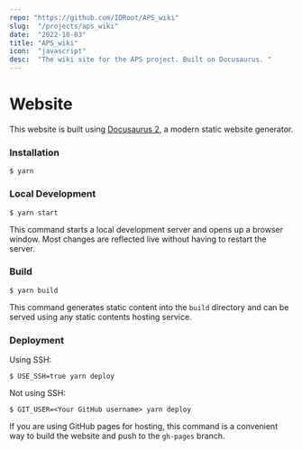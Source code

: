 ```yaml
---
repo: "https://github.com/IORoot/APS_wiki"
slug:  "/projects/aps_wiki"
date:  "2022-10-03"
title: "APS_wiki"
icon:  "javascript"
desc:  "The wiki site for the APS project. Built on Docusaurus. "
---
```



# Website

This website is built using [Docusaurus 2](https://docusaurus.io/), a modern static website generator.

### Installation

```
$ yarn
```

### Local Development

```
$ yarn start
```

This command starts a local development server and opens up a browser window. Most changes are reflected live without having to restart the server.

### Build

```
$ yarn build
```

This command generates static content into the `build` directory and can be served using any static contents hosting service.

### Deployment

Using SSH:

```
$ USE_SSH=true yarn deploy
```

Not using SSH:

```
$ GIT_USER=<Your GitHub username> yarn deploy
```

If you are using GitHub pages for hosting, this command is a convenient way to build the website and push to the `gh-pages` branch.
